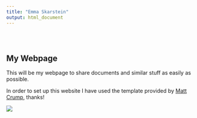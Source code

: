 ```yaml
---
title: "Emma Skarstein"
output: html_document
---
```


<style type="text/css">
.title {
  display: none;
}

#getting-started img {
  margin-right: 10px;
}

</style>

<!-- Making a two-column output -->

<div class="row" style="padding-top: 30px;">
<div class="col-sm-6">

# **My Webpage**

This will be my webpage to share documents and similar stuff as easily as possible.


In order to set up this website I have used the template provided by [Matt Crump](https://crumplab.github.io), thanks!

</div>
<div class="col-sm-6">

<a>
![](images/tulip.png)
</a>
</div>
